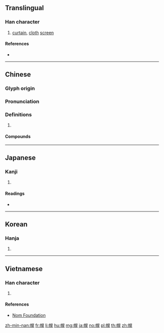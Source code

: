 ==Translingual==

===Han character===
{{Han char|rn=50|rad=巾|as=10|sn=13|four=46211|canj=LBAFU|ids=⿰巾晃}}

# [[curtain]], [[cloth]] [[screen]]

====References====
* {{Han ref|kx=0335.020|dkj=09022|dj=0642.080|hdz=10750.010|uh=5E4C|ud=24140|bh=B745|bd=46917}}

----

==Chinese==
{{zh-forms}}

===Glyph origin===
{{Han etym}}

===Pronunciation===
{{zh-pron
|m=huǎng
|c=fong2
|mn=hàiⁿ/hián
|mc=y
|oc=y
|cat=
}}

===Definitions===
{{zh-hanzi}}

# {{rfdef|zh}}

====Compounds====
{{zh-der|作幌子|做幌子|幌子|岫幌|掛幌子|明幌幌|演幌|打幌|油幌幌|掛了幌子|札幌|裝幌子|鬥幌子|點頭幌腦|酒幌}}

----

==Japanese==

===Kanji===
{{ja-kanji|grade=|rs=巾10}}

# {{defn|lang=ja|sort=巾10}}

====Readings====
* {{ja-readings|on=[[こう]] (kō)|kun=[[ほろ]] (horo)}}

----

==Korean==

===Hanja===
{{ko-hanja|hangeul=황|rv=hwang|mr=hwang}}

# {{defn|lang=ko|sort=巾10}}

----

==Vietnamese==

===Han character===
{{vi-readings|rs=巾10|hanviet=hoảng}}

# {{defn|lang=vi|sort=巾10}}

====References====
* [http://nomfoundation.org/common/nom_details.php?codepoint=5e4c Nom Foundation]

[[zh-min-nan:幌]]
[[fr:幌]]
[[li:幌]]
[[hu:幌]]
[[mg:幌]]
[[ja:幌]]
[[no:幌]]
[[pl:幌]]
[[th:幌]]
[[zh:幌]]